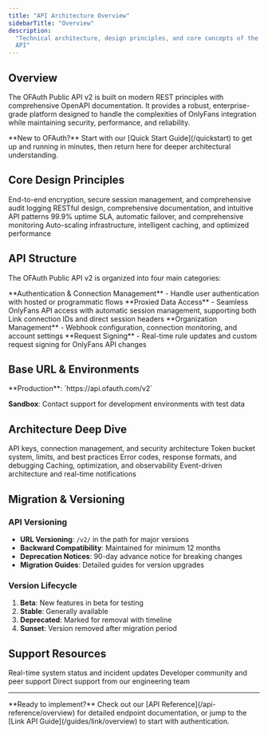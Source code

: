```yaml
---
title: "API Architecture Overview"
sidebarTitle: "Overview"
description:
  "Technical architecture, design principles, and core concepts of the OFAuth
  API"
---
```


## Overview

The OFAuth Public API v2 is built on modern REST principles with comprehensive
OpenAPI documentation. It provides a robust, enterprise-grade platform designed
to handle the complexities of OnlyFans integration while maintaining security,
performance, and reliability.

<Info>
	**New to OFAuth?** Start with our [Quick Start Guide](/quickstart) to get up
	and running in minutes, then return here for deeper architectural
	understanding.
</Info>

## Core Design Principles

<CardGroup cols={2}>
	<Card title="Security First" icon="shield">
		End-to-end encryption, secure session management, and comprehensive audit
		logging
	</Card>
	<Card title="Developer Experience" icon="code">
		RESTful design, comprehensive documentation, and intuitive API patterns
	</Card>
	<Card title="Reliability" icon="chart-line">
		99.9% uptime SLA, automatic failover, and comprehensive monitoring
	</Card>
	<Card title="Scalability" icon="rocket">
		Auto-scaling infrastructure, intelligent caching, and optimized performance
	</Card>
</CardGroup>

## API Structure

The OFAuth Public API v2 is organized into four main categories:

<CardGroup cols={2}>
	<Card title="Link" icon="link" href="/guides/link/overview">
		**Authentication & Connection Management** - Handle user authentication with
		hosted or programmatic flows
	</Card>
	<Card title="Access" icon="key" href="/api-reference/access/overview">
		**Proxied Data Access** - Seamless OnlyFans API access with automatic
		session management, supporting both Link connection IDs and direct session
		headers
	</Card>
	<Card title="Account" icon="user" href="/api-reference/account/overview">
		**Organization Management** - Webhook configuration, connection monitoring,
		and account settings
	</Card>
	<Card
		title="Dynamic Rules"
		icon="cog"
		href="/api-reference/dynamic-rules/overview"
	>
		**Request Signing** - Real-time rule updates and custom request signing for
		OnlyFans API changes
	</Card>
</CardGroup>

## Base URL & Environments

<Info>
**Production**: `https://api.ofauth.com/v2`

**Sandbox**: Contact support for development environments with test data

</Info>

## Architecture Deep Dive

<CardGroup cols={2}>
	<Card
		title="Authentication & Security"
		icon="key"
		href="/architecture/authentication"
	>
		API keys, connection management, and security architecture
	</Card>
	<Card
		title="Rate Limiting"
		icon="gauge"
		href="/architecture/rate-limiting"
	>
		Token bucket system, limits, and best practices
	</Card>
	<Card
		title="Error Handling"
		icon="exclamation-triangle"
		href="/architecture/error-handling"
	>
		Error codes, response formats, and debugging
	</Card>
	<Card
		title="Performance & Monitoring"
		icon="chart-line"
		href="/architecture/performance"
	>
		Caching, optimization, and observability
	</Card>
	<Card title="Webhooks" icon="webhook" href="/architecture/webhooks">
		Event-driven architecture and real-time notifications
	</Card>
</CardGroup>

## Migration & Versioning

### API Versioning

- **URL Versioning**: `/v2/` in the path for major versions
- **Backward Compatibility**: Maintained for minimum 12 months
- **Deprecation Notices**: 90-day advance notice for breaking changes
- **Migration Guides**: Detailed guides for version upgrades

### Version Lifecycle

1. **Beta**: New features in beta for testing
2. **Stable**: Generally available
3. **Deprecated**: Marked for removal with timeline
4. **Sunset**: Version removed after migration period

## Support Resources

<CardGroup cols={3}>
	<Card title="Status Page" icon="chart-line" href="https://status.ofauth.com">
		Real-time system status and incident updates
	</Card>
	<Card
		title="Discord Community"
		icon="discord"
		href="https://discord.gg/ofauth"
	>
		Developer community and peer support
	</Card>
	<Card
		title="Technical Support"
		icon="envelope"
		href="mailto:support@ofauth.com"
	>
		Direct support from our engineering team
	</Card>
</CardGroup>

---

<Info>
	**Ready to implement?** Check out our [API Reference](/api-reference/overview)
	for detailed endpoint documentation, or jump to the [Link API
	Guide](/guides/link/overview) to start with authentication.
</Info>
